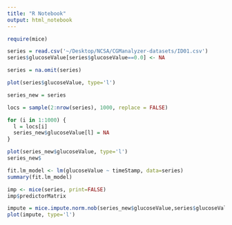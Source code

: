 ```yaml
---
title: "R Notebook"
output: html_notebook
---
```


```r
require(mice)
```


```r
series = read.csv('~/Desktop/NCSA/CGManalyzer-datasets/ID01.csv')
series$glucoseValue[series$glucoseValue==0.0] <- NA
```

```r
series = na.omit(series)
```


```r
plot(series$glucoseValue, type='l')
```

```r
series_new = series

locs = sample(2:nrow(series), 1000, replace = FALSE)

for (i in 1:1000) {
  l = locs[i]
  series_new$glucoseValue[l] = NA
}

plot(series_new$glucoseValue, type='l')
series_new$
```






```r
fit.lm_model <- lm(glucoseValue ~ timeStamp, data=series)
summary(fit.lm_model)
```



```r
imp <- mice(series, print=FALSE)
imp$predictorMatrix
```



```r
impute = mice.impute.norm.nob(series_new$glucoseValue,series$glucoseValue, imp$predictorMatrix, NULL)
plot(impute, type='l')

```

